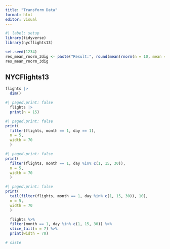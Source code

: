 ```yaml
---
title: "Transform Data"
format: html
editor: visual
---
```


```r
#| label: setup
library(tidyverse)
library(nycflights13)
```

```r
set.seed(1234)
res_mean_rnorm_3dig <- paste("Result:", round(mean(rnorm(n = 10, mean = 0, sd = 1)), digits = 3), sep = "")
res_mean_rnorm_3dig
```

## NYCFlights13

```r
flights |>
  dim()
```

```r
#| paged.print: false
  flights |>
  print(n = 15)
```

```r
#| paged.print: false
print(
  filter(flights, month == 1, day == 1),
  n = 5, 
  width = 70
  )
```

```r
#| paged.print: false
print(
  filter(flights, month == 1, day %in% c(1, 15, 30)),
  n = 5,
  width = 70
  )
```

```r
#| paged.print: false
print(
  tail(filter(flights, month == 1, day %in% c(1, 15, 30)), 10),
  n = 5,
  width = 70
  )
```

```r
  flights %>% 
  filter(month == 1, day %in% c(1, 15, 30)) %>% 
  slice_tail(n = 7) %>% 
  print(width = 70)
```

```r
# siste
```
